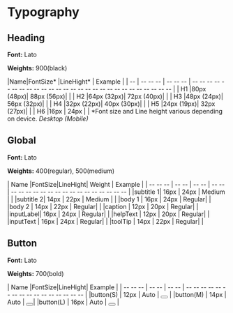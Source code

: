 <!-- Typography.stories.mdx -->


<Meta title="Typography" />



# Typography


## Heading

**Font:** Lato

**Weights:** 900(black)

|Name|FontSize*  |LineHight*  | Example                                                                           |
| -- | -- -- --  | -- -- --   |  -- -- -- -- -- -- -- -- -- -- -- -- -- -- -- -- -- -- -- -- -- -- -- -- -- -- -- |
| H1 |80px (48px)| 88px (56px)| <TypographyTextBox type="h1" text="The quick brown fox jumps over ..." />         |
| H2 |64px (32px)| 72px (40px)| <TypographyTextBox type="h2" text="The quick brown fox jumps over the lazy ..." />|
| H3 |48px (24px)| 56px (32px)| <TypographyTextBox type="h3" text="The quick brown fox jumps over the lazy dog" />|
| H4 |32px (22px)| 40px (30px)| <TypographyTextBox type="h4" text="The quick brown fox jumps over the lazy dog" />|
| H5 |24px (19px)| 32px (27px)| <TypographyTextBox type="h5" text="The quick brown fox jumps over the lazy dog" />|
| H6 |16px       | 24px       | <TypographyTextBox type="h6" text="The quick brown fox jumps over the lazy dog" />|
*Font size and Line height various depending on device.   _Desktop (Mobile)_


## Global

**Font:** Lato

**Weights:** 400(regular), 500(medium)

| Name     |FontSize|LineHight| Weight | Example                                         |
| -- -- -- | -- --  | -- --   | -- --  | -- -- -- -- -- -- -- -- -- -- -- -- -- -- -- -- |
|subtitle 1| 16px   | 24px    | Medium | <TypographyTextBox type="subtitle1" text="The quick brown fox jumps over the lazy dog" /> |
|subtitle 2| 14px   | 22px    | Medium | <TypographyTextBox type="subtitle2" text="The quick brown fox jumps over the lazy dog" /> |
|body 1    | 16px   | 24px    | Regular| <TypographyTextBox type="body1" text="The quick brown fox jumps over the lazy dog" />     |
|body 2    | 14px   | 22px    | Regular| <TypographyTextBox type="body2" text="The quick brown fox jumps over the lazy dog" />     |
|caption   | 12px   | 20px    | Regular| <TypographyTextBox type="caption" text="The quick brown fox jumps over the lazy dog" />   |
|inputLabel| 16px   | 24px    | Regular| <TypographyTextBox type="inputLabel" text="The quick brown fox jumps over the lazy dog" />|
|helpText  | 12px   | 20px    | Regular| <TypographyTextBox type="helpText" text="The quick brown fox jumps over the lazy dog" />  |
|inputText | 16px   | 24px    | Regular| <TypographyTextBox type="inputText" text="The quick brown fox jumps over the lazy dog" /> |
|toolTip   | 14px   | 22px    | Regular| <TypographyTextBox type="toolTip" text="The quick brown fox jumps over the lazy dog" />   |

## Button

**Font:** Lato

**Weights:** 700(bold)

| Name     |FontSize|LineHight| Example                                         |
| -- -- -- | -- --  | -- --   | -- -- -- -- -- -- -- -- -- -- -- -- -- -- -- -- |
|button(S) | 12px   | Auto    | <button> <TypographyTextBox type="buttonLarge" text="brown fox " /></button> |
|button(M) | 14px   | Auto    | <button> <TypographyTextBox type="buttonMedium" text="brown fox " /></button>|
|button(L) | 16px   | Auto    | <button> <TypographyTextBox type="buttonSmall" text="brown fox " /></button> |